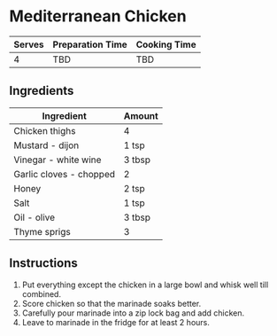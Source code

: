 # Mediterranean Chicken

| Serves | Preparation Time | Cooking Time |
|--------|------------------|--------------|
| 4      | TBD              | TBD          |

## Ingredients

| Ingredient              | Amount |
|-------------------------|--------|
| Chicken thighs          | 4      |
| Mustard - dijon         | 1 tsp  |
| Vinegar - white wine    | 3 tbsp |
| Garlic cloves - chopped | 2      |
| Honey                   | 2 tsp  |
| Salt                    | 1 tsp  |
| Oil - olive             | 3 tbsp |
| Thyme sprigs            | 3      |

## Instructions

1. Put everything except the chicken in a large bowl and whisk well till combined.
2. Score chicken so that the marinade soaks better.
3. Carefully pour marinade into a zip lock bag and add chicken.
4. Leave to marinade in the fridge for at least 2 hours.